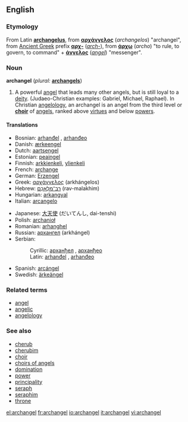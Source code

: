 ==English==

===Etymology===
From Latin '''[[archangelus]]''', from {{Gr.}} '''[[αρχάγγελος]]''' (''archangelos'') "archangel", from [[Ancient Greek]] prefix
'''[[αρχ-]]''' (''[[arch-]]''), from '''[[άρχω]]''' (''archo'') "to rule, to govern, to command" + '''[[άγγελος]]''' (''[[angel]]'') "messenger".

===Noun===
'''archangel'''  (''plural:'' '''[[archangels]]''')

# A powerful [[angel]] that leads many other angels, but is still loyal to a [[deity]]. (Judaeo-Christian examples: Gabriel, Michael, Raphael). In Christian [[angelology]], an archangel is an angel from the third level or '''[[choir]]''' of [[angel]]s, ranked above [[virtue]]s and below [[power]]s.

====Translations====
{{trans-top|angel who leads other angels}}
*Bosnian: [[arhanđel]] {{m}}, [[arhanđeo]] {{m}}
*Danish: [[ærkeengel]]
*Dutch: [[aartsengel]] {{m}}
*Estonian: [[peaingel]]
*Finnish: [[arkkienkeli]], [[ylienkeli]]
*French: [[archange]]
*German: [[Erzengel]] {{m}}
*Greek: [[αρχάγγελος]] (arkhángelos) {{m}}
*Hebrew: [[רב־מלאכם|רַב־מַלְאָכִם]] (rav-malakhim) {{m}}
*Hungarian: [[arkangyal]]
*Italian: [[arcangelo]] {{m}}
{{trans-mid}}
*Japanese: [[大天使]] (だいてんし, dai-tenshi)
*Polish: [[archanioł]] {{m}}
*Romanian: [[arhanghel]] {{m}}
*Russian: [[архангел]] (arkhángel) {{m}}
*Serbian:
*:Cyrillic: [[арханђел]] {{m}}, [[арханђео]] {{m}}
*:Latin: [[arhanđel]] {{m}}, [[arhanđeo]] {{m}}
*Spanish: [[arcángel]] {{m}}
*Swedish: [[ärkeängel]] {{c}}
{{trans-bottom}}

===Related terms===
*[[angel]]
*[[angelic]]
*[[angelology]]

===See also===
*[[cherub]]
*[[cherubim]]
*[[choir]]
*[[choirs of angels]]
*[[domination]]
*[[power]]
*[[principality]]
*[[seraph]]
*[[seraphim]]
*[[throne]]

[[el:archangel]]
[[fr:archangel]]
[[io:archangel]]
[[it:archangel]]
[[vi:archangel]]